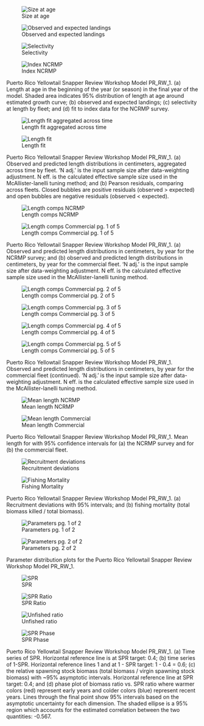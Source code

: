 ::: {#fig-PR_RW_1-group1 layout-ncol="2"}
![Size at age](/Scenarios/PR_RW_1/plots/bio1_sizeatage.png)

![Observed and expected landings](/Scenarios/PR_RW_1/plots/catch3_observed_and_expected_landings_(if_different).png)

![Selectivity](/Scenarios/PR_RW_1/plots/sel01_multiple_fleets_length1.png)

![Index NCRMP](/Scenarios/PR_RW_1/plots/index2_cpuefit_NCRMP.png)

Puerto Rico Yellowtail Snapper Review Workshop Model PR_RW_1. (a) Length at age in the beginning of the year (or season) in the final year of the model. Shaded area indicates 95% distribution of length at age around estimated growth curve; (b) observed and expected landings; (c) selectivity at length by fleet; and (d) fit to index data for the NCRMP survey.
:::

::: {#fig-PR_RW_1-group2 layout-ncol="2"}
![Length fit aggregated across time](/Scenarios/PR_RW_1/plots/comp_lenfit__aggregated_across_time.png)

![Length fit](/Scenarios/PR_RW_1/plots/comp_lenfit__multi-fleet_comparison.png)

Puerto Rico Yellowtail Snapper Review Workshop Model PR_RW_1. (a) Observed and predicted length distributions in centimeters, aggregated across time by fleet. 'N adj.' is the input sample size after data-weighting adjustment. N eff. is the calculated effective sample size used in the McAllister-Ianelli tuning method; and (b) Pearson residuals, comparing across fleets. Closed bubbles are positive residuals (observed \> expected) and open bubbles are negative residuals (observed \< expected).
:::

::: {#fig-PR_RW_1-group3 layout-ncol="2"}
![Length comps NCRMP](/Scenarios/PR_RW_1/plots/comp_lenfit_flt2mkt0.png)

![Length comps Commercial pg. 1 of 5](/Scenarios/PR_RW_1/plots/comp_lenfit_flt1mkt0_page1.png)

Puerto Rico Yellowtail Snapper Review Workshop Model PR_RW_1. (a) Observed and predicted length distributions in centimeters, by year for the NCRMP survey; and (b) observed and predicted length distributions in centimeters, by year for the commercial fleet. 'N adj.' is the input sample size after data-weighting adjustment. N eff. is the calculated effective sample size used in the McAllister-Ianelli tuning method.
:::

::: {#fig-PR_RW_1-group4 layout-ncol="2"}
![Length comps Commercial pg. 2 of 5](/Scenarios/PR_RW_1/plots/comp_lenfit_flt1mkt0_page2.png)

![Length comps Commercial pg. 3 of 5](/Scenarios/PR_RW_1/plots/comp_lenfit_flt1mkt0_page3.png)

![Length comps Commercial pg. 4 of 5](/Scenarios/PR_RW_1/plots/comp_lenfit_flt1mkt0_page4.png)

![Length comps Commercial pg. 5 of 5](/Scenarios/PR_RW_1/plots/comp_lenfit_flt1mkt0_page5.png)

Puerto Rico Yellowtail Snapper Review Workshop Model PR_RW_1. Observed and predicted length distributions in centimeters, by year for the commercial fleet (continued). 'N adj.' is the input sample size after data-weighting adjustment. N eff. is the calculated effective sample size used in the McAllister-Ianelli tuning method.
:::

::: {#fig-PR_RW_1-group5 layout-ncol="2"}
![Mean length NCRMP](/Scenarios/PR_RW_1/plots/comp_lenfit_data_weighting_TA1-8_NCRMP.png)

![Mean length Commercial](/Scenarios/PR_RW_1/plots/comp_lenfit_data_weighting_TA1-8_Commercial.png)

Puerto Rico Yellowtail Snapper Review Workshop Model PR_RW_1. Mean length for with 95% confidence intervals for (a) the NCRMP survey and for (b) the commercial fleet.
:::

::: {#fig-PR_RW_1-group6 layout-ncol="2"}
![Recruitment deviations](/Scenarios/PR_RW_1/plots/recdevs2_withbars.png)

![Fishing Mortality](/Scenarios/PR_RW_1/plots/ts_summaryF.png)

Puerto Rico Yellowtail Snapper Review Workshop Model PR_RW_1. (a) Recruitment deviations with 95% intervals; and (b) fishing mortality (total biomass killed / total biomass).
:::

::: {#fig-PR_RW_1-group7 layout-ncol="2"}
![Parameters pg. 1 of 2](/Scenarios/PR_RW_1/plots/parameter_distributions_page1.png)

![Parameters pg. 2 of 2](/Scenarios/PR_RW_1/plots/parameter_distributions_page2.png)

Parameter distribution plots for the Puerto Rico Yellowtail Snapper Review Workshop Model PR_RW_1.
:::

::: {#fig-PR_RW_1-group8 layout-ncol="2"}
![SPR](/Scenarios/PR_RW_1/plots/SPR1_series.png)

![SPR Ratio](/Scenarios/PR_RW_1/plots/SPR3_ratiointerval.png)

![Unfished ratio](/Scenarios/PR_RW_1/plots/ts9_Fraction_of_unfished_spawning_output.png)

![SPR Phase](/Scenarios/PR_RW_1/plots/SPR4_phase.png)

Puerto Rico Yellowtail Snapper Review Workshop Model PR_RW_1. (a) Time series of SPR. Horizontal reference line is at SPR target: 0.4; (b) time series of 1-SPR. Horizontal reference lines 1 and at 1 - SPR target: 1 - 0.4 = 0.6; (c) the relative spawning stock biomass (total biomass / virgin spawning stock biomass) with \~95% asymptotic intervals. Horizontal reference line at SPR target: 0.4; and (d) phase plot of biomass ratio vs. SPR ratio where warmer colors (red) represent early years and colder colors (blue) represent recent years. Lines through the final point show 95% intervals based on the asymptotic uncertainty for each dimension. The shaded ellipse is a 95% region which accounts for the estimated correlation between the two quantities: -0.567.
:::
